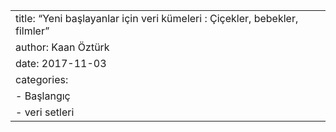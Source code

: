 ---
title: "Yeni başlayanlar için veri kümeleri : Çiçekler, bebekler, filmler"
author: Kaan Öztürk
date: 2017-11-03
categories:
    - Başlangıç
    - veri setleri
---